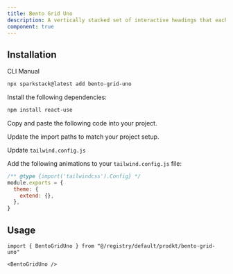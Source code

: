 ```yaml
---
title: Bento Grid Uno
description: A vertically stacked set of interactive headings that each reveal a section of content.
component: true
---
```


<ComponentPreview
  name="bento-grid-uno-demo"
  description="A vertically stacked set of interactive headings that each reveal a section of content."
/>

## Installation

<Tabs defaultValue="cli">

<TabsList>
  <TabsTrigger value="cli">CLI</TabsTrigger>
  <TabsTrigger value="manual">Manual</TabsTrigger>
</TabsList>

<TabsContent value="cli">

```bash
npx sparkstack@latest add bento-grid-uno
```

</TabsContent>

<TabsContent value="manual">

<Steps>

<Step>Install the following dependencies:</Step>

```bash
npm install react-use
```

<Step>Copy and paste the following code into your project.</Step>

<ComponentSource name="bento-grid-uno" />

<Step>Update the import paths to match your project setup.</Step>

<Step>Update `tailwind.config.js`</Step>

Add the following animations to your `tailwind.config.js` file:

```js title="tailwind.config.js" {1-2}
/** @type {import('tailwindcss').Config} */
module.exports = {
  theme: {
    extend: {},
  },
}
```

</Steps>

</TabsContent>

</Tabs>

## Usage

```tsx
import { BentoGridUno } from "@/registry/default/prodkt/bento-grid-uno"
```

```tsx
<BentoGridUno />
```
